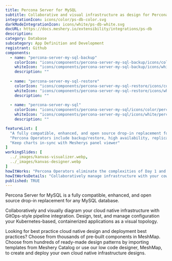 ---
title: Percona Server for MySQL
subtitle: Collaborative and visual infrastructure as design for Percona Server for MySQL
integrationIcon: icons/color/ps-db-color.svg
darkModeIntegrationIcon: icons/white/ps-db-white.svg
docURL: https://docs.meshery.io/extensibility/integrations/ps-db
description: 
category: Database
subcategory: App Definition and Development
registrant: Github
components:
  - name: "percona-server-my-sql-backup"
    colorIcon: "icons/components/percona-server-my-sql-backup/icons/color/percona-server-my-sql-backup-color.svg"
    whiteIcon: "icons/components/percona-server-my-sql-backup/icons/white/percona-server-my-sql-backup-white.svg"
    description: ""
    
  - name: "percona-server-my-sql-restore"
    colorIcon: "icons/components/percona-server-my-sql-restore/icons/color/percona-server-my-sql-restore-color.svg"
    whiteIcon: "icons/components/percona-server-my-sql-restore/icons/white/percona-server-my-sql-restore-white.svg"
    description: ""
    
  - name: "percona-server-my-sql"
    colorIcon: "icons/components/percona-server-my-sql/icons/color/percona-server-my-sql-color.svg"
    whiteIcon: "icons/components/percona-server-my-sql/icons/white/percona-server-my-sql-white.svg"
    description: ""

featureList: [
  "A fully compatible, enhanced, and open source drop-in replacement for any MySQL database.",
  "Percona Operators include backup/restore, high availability, replication, sharding, logging features and more.",
  "Keep charts in-sync with Mesherys panel viewer"
]
workingSlides: [
  ../_images/kanvas-visualizer.webp,
  ../_images/kanvas-designer.webp
]
howItWorks: "Percona Operators eliminate the complexities of Day 1 and Day 2 database operations and seamlessly integrate with Meshery and Kanvas."
howItWorksDetails: "Collaboratively manage infrastructure with your coworkers synchronously sharing the same designs."
published: TRUE
---
<p>
Percona Server for MySQL is a fully compatible, enhanced, and open source drop-in replacement for any MySQL database.
</p>
<p>
    Collaboratively and visually diagram your cloud native infrastructure with GitOps-style pipeline integration. Design, test, and manage configuration your Kubernetes-based, containerized applications as a visual topology.
</p>
<p>
    Looking for best practice cloud native design and deployment best practices? Choose from thousands of pre-built components in MeshMap. Choose from hundreds of ready-made design patterns by importing templates from Meshery Catalog or use our low code designer, MeshMap, to create and deploy your own cloud native infrastructure designs.
</p>
